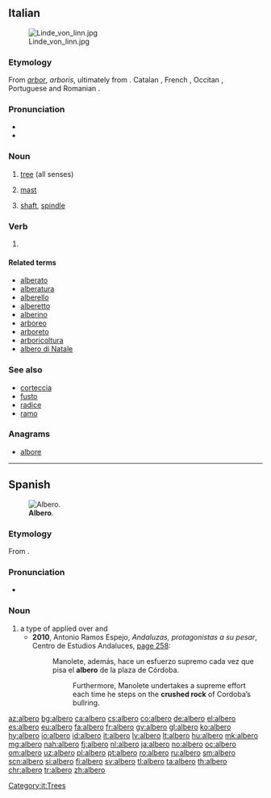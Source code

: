 {{also|alberò}}
==Italian==
{{wikipedia|lang=it}}
[[Image:Linde_von_linn.jpg|thumb|right]]

===Etymology===
From {{etyl|la|it}} ''[[arbor]]'', ''arboris'', ultimately from {{etyl|ine-pro|it}} {{m|ine-pro|*er(ə)dʰ-||high, to grow}}. Catalan {{m|ca|arbre}}, French {{m|fr|arbre}}, Occitan {{m|oc|arbre}}, Portuguese {{m|pt|árvore}} and   Romanian {{m|ro|arbore}}.

===Pronunciation===
* {{IPA|[ˈalbero]|lang=it}}
* {{audio|it-albero.ogg|Audio (IT)|lang=it}}

===Noun===
{{it-noun|m}}

# [[tree]] (all senses)
# {{context|nautical|lang=it}} [[mast]]
# [[shaft]], [[spindle]]

===Verb===
{{head|it|verb form}}

# {{inflection of|alberare||1|s|pres|indc|lang=it}}

====Related terms====
* [[alberato]]
* [[alberatura]]
* [[alberello]]
* [[alberetto]]
* [[alberino]]
* [[arboreo]]
* [[arboreto]]
* [[arboricoltura]]
* [[albero di Natale]]

===See also===
* [[corteccia]]
* [[fusto]]
* [[radice]]
* [[ramo]]

===Anagrams===
* [[albore#Italian|albore]]

[[Category:it:Trees]]

----

==Spanish==
{{was fwotd|2013|November|2|lang=es}}
[[File:Alberoenelparque.JPG|thumb|'''Albero'''.]]

===Etymology===
From {{etyl|la|es}} {{m|la|albārius||pertaining to the whitening of walls}}.

===Pronunciation===
* {{IPA|/alˈbeɾo/|lang=es}}

===Noun===
{{es-noun|m}}

# a type of {{l/en|crush|crushed}} {{l/en|rock}} applied over {{l/en|garden|gardens}} and {{l/en|bullring}} {{l/en|arena|arenas}}
#* '''2010''', Antonio Ramos Espejo, ''Andaluzas, protagonistas a su pesar'', Centro de Estudios Andaluces, [http://books.google.com/books?id=qcAD-ME3SXYC&pg=PA258&dq=%22albero%22#v=onepage page 258]:
#*: Manolete, además, hace un esfuerzo supremo cada vez que pisa el '''albero''' de la plaza de Córdoba.
#*:: Furthermore, Manolete undertakes a supreme effort each time he steps on the '''crushed rock''' of Cordoba’s bullring.

[[az:albero]]
[[bg:albero]]
[[ca:albero]]
[[cs:albero]]
[[co:albero]]
[[de:albero]]
[[el:albero]]
[[es:albero]]
[[eu:albero]]
[[fa:albero]]
[[fr:albero]]
[[gv:albero]]
[[gl:albero]]
[[ko:albero]]
[[hy:albero]]
[[io:albero]]
[[id:albero]]
[[it:albero]]
[[lv:albero]]
[[lt:albero]]
[[hu:albero]]
[[mk:albero]]
[[mg:albero]]
[[nah:albero]]
[[fj:albero]]
[[nl:albero]]
[[ja:albero]]
[[no:albero]]
[[oc:albero]]
[[om:albero]]
[[uz:albero]]
[[pl:albero]]
[[pt:albero]]
[[ro:albero]]
[[ru:albero]]
[[sm:albero]]
[[scn:albero]]
[[si:albero]]
[[fi:albero]]
[[sv:albero]]
[[tl:albero]]
[[ta:albero]]
[[th:albero]]
[[chr:albero]]
[[tr:albero]]
[[zh:albero]]